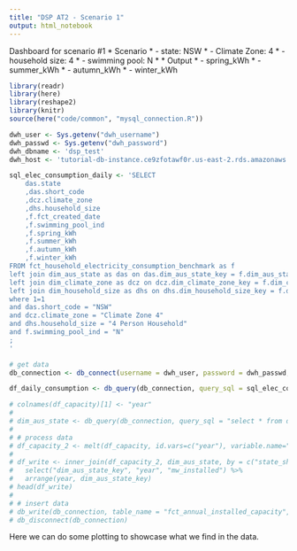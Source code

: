 ```yaml
---
title: "DSP AT2 - Scenario 1"
output: html_notebook
---
```


Dashboard for scenario #1
 * Scenario
 * - state: NSW
 * - Climate Zone: 4
 * - household size: 4
 * - swimming pool: N
 * 
 * Output
 * - spring_kWh
 * - summer_kWh
 * - autumn_kWh
 * - winter_kWh

```r
library(readr)
library(here)
library(reshape2)
library(knitr)
source(here("code/common", "mysql_connection.R"))

dwh_user <- Sys.getenv("dwh_username")
dwh_passwd <- Sys.getenv("dwh_password")
dwh_dbname <- 'dsp_test'
dwh_host <- 'tutorial-db-instance.ce9zfotawf0r.us-east-2.rds.amazonaws.com'

sql_elec_consumption_daily <- 'SELECT
	das.state
	,das.short_code 
	,dcz.climate_zone 
	,dhs.household_size 
	,f.fct_created_date
	,f.swimming_pool_ind
	,f.spring_kWh 
	,f.summer_kWh 
	,f.autumn_kWh 
	,f.winter_kWh 
FROM fct_household_electricity_consumption_benchmark as f
left join dim_aus_state as das on das.dim_aus_state_key = f.dim_aus_state_key
left join dim_climate_zone as dcz on dcz.dim_climate_zone_key = f.dim_climate_zone_key
left join dim_household_size as dhs on dhs.dim_household_size_key = f.dim_household_size_key 
where 1=1
and das.short_code = "NSW" 
and dcz.climate_zone = "Climate Zone 4"
and dhs.household_size = "4 Person Household"
and f.swimming_pool_ind = "N"
;
'

# get data
db_connection <- db_connect(username = dwh_user, password = dwh_passwd, dbname = dwh_dbname, host = dwh_host)

df_daily_consumption <- db_query(db_connection, query_sql = sql_elec_consumption_daily)

# colnames(df_capacity)[1] <- "year"
# 
# dim_aus_state <- db_query(db_connection, query_sql = "select * from dim_aus_state;")
# 
# # process data
# df_capacity_2 <- melt(df_capacity, id.vars=c("year"), variable.name="state_short_code", value.name="mw_installed")
# 
# df_write <- inner_join(df_capacity_2, dim_aus_state, by = c("state_short_code" = "short_code")) %>%
#   select("dim_aus_state_key", "year", "mw_installed") %>%
#   arrange(year, dim_aus_state_key)
# head(df_write)
# 
# # insert data
# db_write(db_connection, table_name = "fct_annual_installed_capacity", dataset = df_write)
# db_disconnect(db_connection)


```

Here we can do some plotting to showcase what we find in the data.
